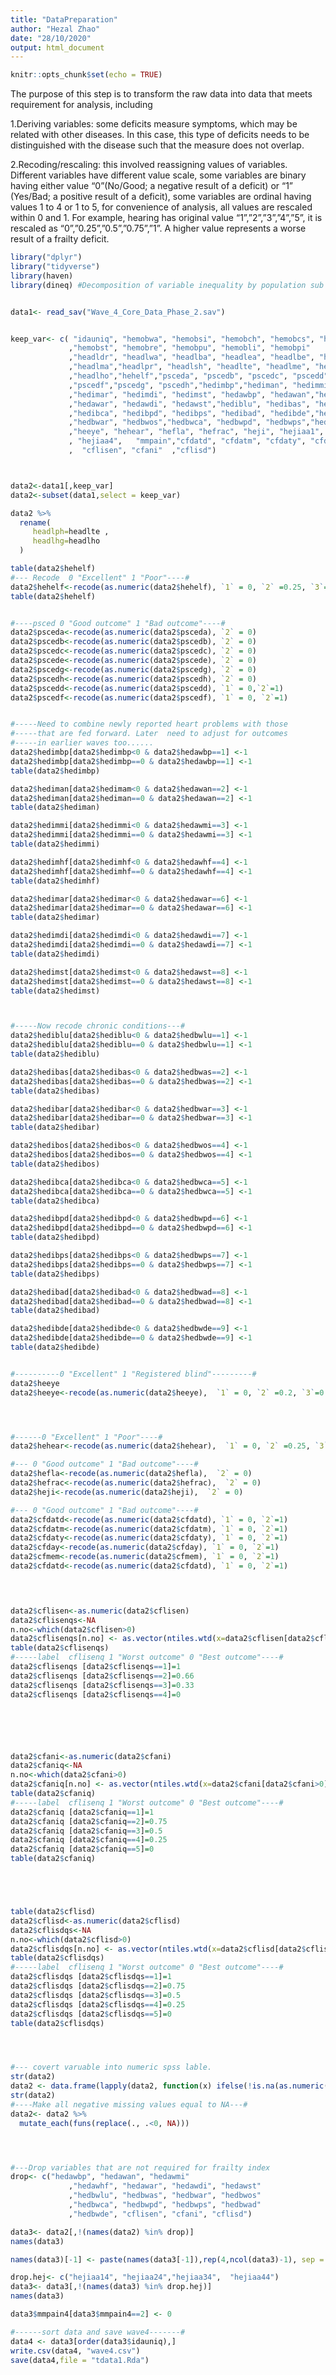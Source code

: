```yaml
---
title: "DataPreparation"
author: "Hezal Zhao"
date: "28/10/2020"
output: html_document
---
```


```r
knitr::opts_chunk$set(echo = TRUE)
```
The purpose of this step is to transform the raw data into data that meets requirement for analysis, including

1.Deriving variables: some deficits measure symptoms, which may be related with other diseases. In this case, this 
type of deficits needs to be distinguished with the disease such that the measure does not overlap.


2.Recoding/rescaling: this involved reassigning values of variables. Different variables have different value scale, some variables are binary having either value “0”(No/Good; a negative result of a deficit) or “1” (Yes/Bad; a positive result of a deficit), some variables are ordinal having values 1 to 4 or 1 to 5, for convenience of analysis, all values are rescaled within 0 and 1. For example, hearing has original value “1”,”2”,”3”,”4”,”5”, it is rescaled as “0”,”0.25”,”0.5”,”0.75”,”1”. A higher value represents a worse result of a frailty deficit.


```r
library("dplyr")
library("tidyverse")
library(haven)
library(dineq) #Decomposition of variable inequality by population sub groups.


data1<- read_sav("Wave_4_Core_Data_Phase_2.sav")


keep_var<- c( "idauniq", "hemobwa", "hemobsi", "hemobch", "hemobcs", "hemobcl"
             ,"hemobst", "hemobre", "hemobpu", "hemobli", "hemobpi"
             ,"headldr", "headlwa", "headlba", "headlea", "headlbe", "headlwc"
             ,"headlma","headlpr", "headlsh", "headlte", "headlme", "headlmo"
             ,"headlho","hehelf","psceda", "pscedb", "pscedc", "pscedd", "pscede"
             ,"pscedf","pscedg", "pscedh","hedimbp","hediman", "hedimmi", "hedimhf"
             ,"hedimar", "hedimdi", "hedimst", "hedawbp", "hedawan","hedawmi","hedawhf"
             ,"hedawar", "hedawdi", "hedawst","hediblu", "hedibas", "hedibar", "hedibos"
             ,"hedibca", "hedibpd", "hedibps", "hedibad", "hedibde","hedbwlu", "hedbwas"
             ,"hedbwar", "hedbwos","hedbwca", "hedbwpd", "hedbwps","hedbwad", "hedbwde"
             ,"heeye", "hehear", "hefla", "hefrac", "heji", "hejiaa1", "hejiaa2", "hejiaa3"
             , "hejiaa4",   "mmpain","cfdatd", "cfdatm", "cfdaty", "cfday", "cfmem"
             ,  "cflisen", "cfani"  ,"cflisd")



data2<-data1[,keep_var]
data2<-subset(data1,select = keep_var)

data2 %>% 
  rename(
     headlph=headlte ,
     headlhg=headlho 
  )


```

```r
table(data2$hehelf)
#--- Recode  0 "Excellent" 1 "Poor"----#
data2$hehelf<-recode(as.numeric(data2$hehelf), `1` = 0, `2` =0.25, `3`=0.5,`4`=0.75,`5`=1)
table(data2$hehelf)


#----psced 0 "Good outcome" 1 "Bad outcome"----#
data2$psceda<-recode(as.numeric(data2$psceda), `2` = 0)
data2$pscedb<-recode(as.numeric(data2$pscedb), `2` = 0)
data2$pscedc<-recode(as.numeric(data2$pscedc), `2` = 0)
data2$pscede<-recode(as.numeric(data2$pscede), `2` = 0)
data2$pscedg<-recode(as.numeric(data2$pscedg), `2` = 0)
data2$pscedh<-recode(as.numeric(data2$pscedh), `2` = 0)
data2$pscedd<-recode(as.numeric(data2$pscedd), `1` = 0,`2`=1)
data2$pscedf<-recode(as.numeric(data2$pscedf), `1` = 0, `2`=1)



```


```r
#-----Need to combine newly reported heart problems with those 
#-----that are fed forward. Later  need to adjust for outcomes
#-----in earlier waves too......
data2$hedimbp[data2$hedimbp<0 & data2$hedawbp==1] <-1
data2$hedimbp[data2$hedimbp==0 & data2$hedawbp==1] <-1
table(data2$hedimbp)

data2$hediman[data2$hedimam<0 & data2$hedawan==2] <-1
data2$hediman[data2$hediman==0 & data2$hedawan==2] <-1
table(data2$hediman)

data2$hedimmi[data2$hedimmi<0 & data2$hedawmi==3] <-1
data2$hedimmi[data2$hedimmi==0 & data2$hedawmi==3] <-1
table(data2$hedimmi)

data2$hedimhf[data2$hedimhf<0 & data2$hedawhf==4] <-1
data2$hedimhf[data2$hedimhf==0 & data2$hedawhf==4] <-1
table(data2$hedimhf)

data2$hedimar[data2$hedimar<0 & data2$hedawar==6] <-1
data2$hedimar[data2$hedimar==0 & data2$hedawar==6] <-1
table(data2$hedimar)

data2$hedimdi[data2$hedimdi<0 & data2$hedawdi==7] <-1
data2$hedimdi[data2$hedimdi==0 & data2$hedawdi==7] <-1
table(data2$hedimdi)

data2$hedimst[data2$hedimst<0 & data2$hedawst==8] <-1
data2$hedimst[data2$hedimst==0 & data2$hedawst==8] <-1
table(data2$hedimst)



#-----Now recode chronic conditions---#
data2$hediblu[data2$hediblu<0 & data2$hedbwlu==1] <-1
data2$hediblu[data2$hediblu==0 & data2$hedbwlu==1] <-1
table(data2$hediblu)

data2$hedibas[data2$hedibas<0 & data2$hedbwas==2] <-1
data2$hedibas[data2$hedibas==0 & data2$hedbwas==2] <-1
table(data2$hedibas)

data2$hedibar[data2$hedibar<0 & data2$hedbwar==3] <-1
data2$hedibar[data2$hedibar==0 & data2$hedbwar==3] <-1
table(data2$hedibar)

data2$hedibos[data2$hedibos<0 & data2$hedbwos==4] <-1
data2$hedibos[data2$hedibos==0 & data2$hedbwos==4] <-1
table(data2$hedibos)

data2$hedibca[data2$hedibca<0 & data2$hedbwca==5] <-1
data2$hedibca[data2$hedibca==0 & data2$hedbwca==5] <-1
table(data2$hedibca)

data2$hedibpd[data2$hedibpd<0 & data2$hedbwpd==6] <-1
data2$hedibpd[data2$hedibpd==0 & data2$hedbwpd==6] <-1
table(data2$hedibpd)

data2$hedibps[data2$hedibps<0 & data2$hedbwps==7] <-1
data2$hedibps[data2$hedibps==0 & data2$hedbwps==7] <-1
table(data2$hedibps)

data2$hedibad[data2$hedibad<0 & data2$hedbwad==8] <-1
data2$hedibad[data2$hedibad==0 & data2$hedbwad==8] <-1
table(data2$hedibad)

data2$hedibde[data2$hedibde<0 & data2$hedbwde==9] <-1
data2$hedibde[data2$hedibde==0 & data2$hedbwde==9] <-1
table(data2$hedibde)


#----------0 "Excellent" 1 "Registered blind"---------#
data2$heeye
data2$heeye<-recode(as.numeric(data2$heeye),  `1` = 0, `2` =0.2, `3`=0.4,`4`=0.6,`6`=1)




#------0 "Excellent" 1 "Poor"----#
data2$hehear<-recode(as.numeric(data2$hehear),  `1` = 0, `2` =0.25, `3`=0.5,`4`=0.75,`5`=1)

#--- 0 "Good outcome" 1 "Bad outcome"----#
data2$hefla<-recode(as.numeric(data2$hefla),  `2` = 0)
data2$hefrac<-recode(as.numeric(data2$hefrac),  `2` = 0)
data2$heji<-recode(as.numeric(data2$heji),  `2` = 0)

#--- 0 "Good outcome" 1 "Bad outcome"----#
data2$cfdatd<-recode(as.numeric(data2$cfdatd), `1` = 0, `2`=1)
data2$cfdatm<-recode(as.numeric(data2$cfdatm), `1` = 0, `2`=1)
data2$cfdaty<-recode(as.numeric(data2$cfdaty), `1` = 0, `2`=1)
data2$cfday<-recode(as.numeric(data2$cfday), `1` = 0, `2`=1)
data2$cfmem<-recode(as.numeric(data2$cfmem), `1` = 0, `2`=1)
data2$cfdatd<-recode(as.numeric(data2$cfdatd), `1` = 0, `2`=1)
  



data2$cflisen<-as.numeric(data2$cflisen)
data2$cflisenqs<-NA
n.no<-which(data2$cflisen>0)
data2$cflisenqs[n.no] <- as.vector(ntiles.wtd(x=data2$cflisen[data2$cflisen>0], n=4 ))
table(data2$cflisenqs)
#-----label  cflisenq 1 "Worst outcome" 0 "Best outcome"----#
data2$cflisenqs [data2$cflisenqs==1]=1
data2$cflisenqs [data2$cflisenqs==2]=0.66
data2$cflisenqs [data2$cflisenqs==3]=0.33
data2$cflisenqs [data2$cflisenqs==4]=0






data2$cfani<-as.numeric(data2$cfani)
data2$cfaniq<-NA
n.no<-which(data2$cfani>0)
data2$cfaniq[n.no] <- as.vector(ntiles.wtd(x=data2$cfani[data2$cfani>0], n=5 ))
table(data2$cfaniq)
#-----label  cflisenq 1 "Worst outcome" 0 "Best outcome"----#
data2$cfaniq [data2$cfaniq==1]=1
data2$cfaniq [data2$cfaniq==2]=0.75
data2$cfaniq [data2$cfaniq==3]=0.5
data2$cfaniq [data2$cfaniq==4]=0.25
data2$cfaniq [data2$cfaniq==5]=0
table(data2$cfaniq)





table(data2$cflisd)
data2$cflisd<-as.numeric(data2$cflisd)
data2$cflisdqs<-NA
n.no<-which(data2$cflisd>0)
data2$cflisdqs[n.no] <- as.vector(ntiles.wtd(x=data2$cflisd[data2$cflisd>0], n=5 ))
table(data2$cflisdqs)
#-----label  cflisenq 1 "Worst outcome" 0 "Best outcome"----#
data2$cflisdqs [data2$cflisdqs==1]=1
data2$cflisdqs [data2$cflisdqs==2]=0.75
data2$cflisdqs [data2$cflisdqs==3]=0.5
data2$cflisdqs [data2$cflisdqs==4]=0.25
data2$cflisdqs [data2$cflisdqs==5]=0
table(data2$cflisdqs)




#--- covert varuable into numeric spss lable. 
str(data2)
data2 <- data.frame(lapply(data2, function(x) ifelse(!is.na(as.numeric(x)), as.numeric(x),  x)))
str(data2)
#----Make all negative missing values equal to NA---#
data2<- data2 %>% 
  mutate_each(funs(replace(., .<0, NA)))




#---Drop variables that are not required for frailty index
drop<- c("hedawbp", "hedawan", "hedawmi"
             ,"hedawhf", "hedawar", "hedawdi", "hedawst"
             ,"hedbwlu", "hedbwas", "hedbwar", "hedbwos"
             ,"hedbwca", "hedbwpd", "hedbwps", "hedbwad"
             ,"hedbwde", "cflisen", "cfani", "cflisd")

data3<- data2[,!(names(data2) %in% drop)]
names(data3)

names(data3)[-1] <- paste(names(data3[-1]),rep(4,ncol(data3)-1), sep = "")

drop.hej<- c("hejiaa14", "hejiaa24","hejiaa34",  "hejiaa44")
data3<- data3[,!(names(data3) %in% drop.hej)]
names(data3)

data3$mmpain4[data3$mmpain4==2] <- 0

```

```r
#------sort data and save wave4-------#
data4 <- data3[order(data3$idauniq),]
write.csv(data4, "wave4.csv")
save(data4,file = "tdata1.Rda")
```


